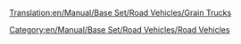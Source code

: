 [[Translation:en/Manual/Base Set/Road Vehicles/Grain Trucks]]

{{en/RoadVehicle|name     = Hereford Grain Truck
  |img      = en/Manual/Base Set/Road Vehicles/Hereford Grain Truck.png
  |price    = £4,674 ($9,348) 
  |speed    = 48 km/h (30 mph)
  |annual   = £421 ($842)
  |designed = 1935
  |life     = 15
  |capacity = 20 tonnes of grain
}}
{{en/RoadVehicle|name     = Thomas Grain Truck
  |img      = en/Manual/Base Set/Road Vehicles/Thomas Grain Truck.png
  |price    = £5,453 ($10,906)  
  |speed    = 88 km/h (55 mph)
  |annual   = £787 ($1,574)
  |designed = 1979
  |life     = 15
  |capacity = 25 tonnes of grain
}}
{{en/RoadVehicle|name     = Goss Grain Truck
  |img      = en/Manual/Base Set/Road Vehicles/Goss Grain Truck.png
  |price    = £5,863 ($11,726) 
  |speed    = 112 km/h (70 mph)
  |annual   = £1,125 ($2,250)
  |designed = 2010
  |life     = 15
  |capacity = 30 tonnes of grain
}}

[[Category:en/Manual/Base Set/Road Vehicles/Road Vehicles]]